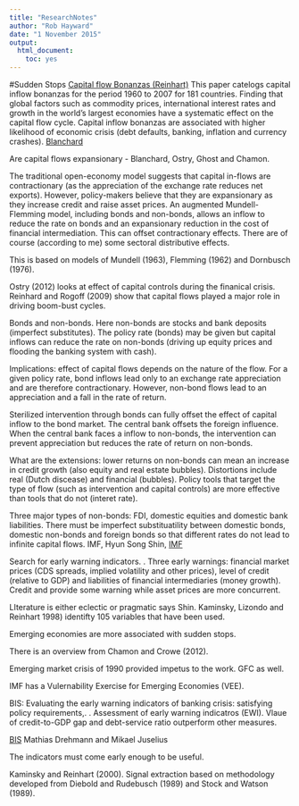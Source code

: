 ```yaml
---
title: "ResearchNotes"
author: "Rob Hayward"
date: "1 November 2015"
output: 
  html_document: 
    toc: yes
---
```


#Sudden Stops
[Capital flow Bonanzas (Reinhart)](http://econpapers.repec.org/paper/nbrnberwo/14321.htm)
This paper catelogs capital inflow bonanzas for the period 1960 to 2007 for 181 countries. Finding that global factors such as commodity prices, international interest rates and growth in the world's largest economies have a systematic effect on the capital flow cycle. Capital inflow bonanzas are associated with higher likelihood of economic crisis (debt defaults, banking, inflation and currency crashes). 
[Blanchard](http://www.citeulike.org/pdf//user/RobHayward/article/13818723}{CitULike)

Are capital flows expansionary - Blanchard, Ostry, Ghost and Chamon. 

The traditional open-economy model suggests that capital in-flows are contractionary (as the appreciation of the exchange rate reduces net exports).  However, policy-makers believe that they are expansionary as they increase credit and raise asset prices.  An augmented Mundell-Flemming model, including bonds and non-bonds, allows an inflow to reduce the rate on bonds and an expansionary reduction in the cost of financial intermediation.  This can offset contractionary effects.  There are of course (according to me) some sectoral distributive effects. 

This is based on models of Mundell (1963), Flemming (1962) and Dornbusch (1976). 

Ostry (2012) looks at effect of capital controls during the finanical crisis. Reinhard and Rogoff (2009) show that capital flows played a major role in driving boom-bust cycles. 

Bonds and non-bonds.  Here non-bonds are stocks and bank deposits (imperfect substitutes).  The policy rate (bonds) may be given but capital inflows can reduce the rate on non-bonds (driving up equity prices and flooding the banking system with cash).   

Implications:  effect of capital flows depends on the nature of the flow.  For a given policy rate, bond inflows lead only to an exchange rate appreciation and are therefore contractionary.  However, non-bond flows lead to an appreciation and a fall in the rate of return. 

Sterilized intervention through bonds can fully offset the effect of capital inflow to the bond market. The central bank offsets the foreign influence. When the central bank faces a inflow to non-bonds, the intervention can prevent appreciation but reduces the rate of return on non-bonds. 

What are the extensions:  lower returns on non-bonds can mean an increase in credit growth (also equity and real estate bubbles).  Distortions include real (Dutch discease) and financial (bubbles). Policy tools that target the type of flow (such as intervention and capital controls) are more effective than tools that do not (interet rate). 

Three major types of non-bonds:  FDI, domestic equities and domestic bank liabilities. There must be imperfect substituatility between domestic bonds, domestic non-bonds and foreign bonds so that different rates do not lead to infinite capital flows. 
IMF, Hyun Song Shin, 
     [IMF](https://www.imf.org/external/pubs/ft/wp/2013/wp13258.pdf)

Search for early warning indicators.  . Three early warnings:  financial market prices (CDS spreads, implied volatility and other prices), level of credit (relative to GDP) and liabilities of financial intermediaries (money growth).  Credit and provide some warning while asset prices are more concurrent.

LIterature is either eclectic or pragmatic says Shin. Kaminsky, Lizondo and Reinhart 1998) identifty 105 variables that have been used. 

Emerging economies are more associated with sudden stops. 

There is an overview from Chamon and Crowe (2012).  

Emerging market crisis of 1990 provided impetus to the work. GFC as well. 

 IMF has a Vulernability Exercise for Emerging Economies (VEE). 

BIS: Evaluating the early warning indicators of banking crisis: satisfying policy requirements,. . Assessment of early warning indicatros (EWI).  Vlaue of credit-to-GDP gap and debt-service ratio outperform other measures. 

[BIS](http://www.bis.org/publ/work421.pdf)
Mathias Drehmann and Mikael Juselius

The indicators must come early enough to be useful.

Kaminsky and Reinhart (2000). Signal extraction based on methodology developed from Diebold and Rudebusch (1989) and Stock and Watson (1989). 
